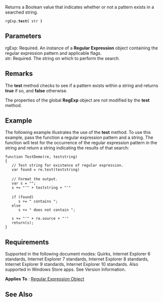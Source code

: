 Returns a Boolean value that indicates whether or not a pattern exists in a searched string.

 rgExp.'''test(''' str ''')'''

==Parameters==
; rgExp: Required. An instance of a '''Regular Expression''' object containing the regular expression pattern and applicable flags.
; str: Required. The string on which to perform the search.

==Remarks==
The '''test''' method checks to see if a pattern exists within a string and returns '''true''' if so, and '''false''' otherwise.

The properties of the global '''RegExp''' object are not modified by the '''test''' method.


==Example==
The following example illustrates the use of the '''test''' method. To use this example, pass the function a regular expression pattern and a string. The function will test for the occurrence of the regular expression pattern in the string and return a string indicating the results of that search:

 function TestDemo(re, teststring)
 {
    // Test string for existence of regular expression.
    var found = re.test(teststring)
 
    // Format the output.
    var s = "";
    s += "'" + teststring + "'"
 
    if (found)
       s += " contains ";
    else
       s += " does not contain ";
       
    s += "'" + re.source + "'"
    return(s);
 }

==Requirements==
Supported in the following document modes: Quirks, Internet Explorer 6 standards, Internet Explorer 7 standards, Internet Explorer 8 standards, Internet Explorer 9 standards, Internet Explorer 10 standards. Also supported in Windows Store apps. See Version Information.

'''Applies To''' : [[Regular Expression|Regular Expression Object]]


==See Also==

              

              

              
